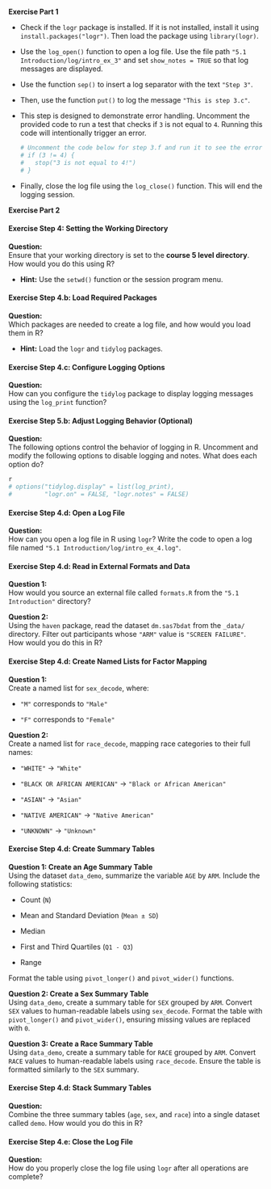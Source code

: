 **Exercise Part 1**

-   Check if the `logr` package is installed. If it is not installed, install it using `install.packages("logr")`. Then load the package using `library(logr)`.

-   Use the `log_open()` function to open a log file. Use the file path `"5.1 Introduction/log/intro_ex_3"` and set `show_notes = TRUE` so that log messages are displayed.

-   Use the function `sep()` to insert a log separator with the text `"Step 3"`.

<!-- -->

-   Then, use the function `put()` to log the message `"This is step 3.c"`.

-   This step is designed to demonstrate error handling. Uncomment the provided code to run a test that checks if `3` is not equal to `4`. Running this code will intentionally trigger an error.

    ```r
    # Uncomment the code below for step 3.f and run it to see the error in action:
    # if (3 != 4) {
    #   stop("3 is not equal to 4!")
    # }
    ```

-   Finally, close the log file using the `log_close()` function. This will end the logging session.

**Exercise Part 2**

#### **Exercise Step 4: Setting the Working Directory**

**Question:**\
Ensure that your working directory is set to the **course 5 level directory**. How would you do this using R?

-   **Hint:** Use the `setwd()` function or the session program menu.

#### **Exercise Step 4.b: Load Required Packages**

**Question:**\
Which packages are needed to create a log file, and how would you load them in R?

-   **Hint:** Load the `logr` and `tidylog` packages.

#### **Exercise Step 4.c: Configure Logging Options**

**Question:**\
How can you configure the `tidylog` package to display logging messages using the `log_print` function?

#### **Exercise Step 5.b: Adjust Logging Behavior (Optional)**

**Question:**\
The following options control the behavior of logging in R. Uncomment and modify the following options to disable logging and notes. What does each option do?

``` r
r
# options("tidylog.display" = list(log_print),  
#         "logr.on" = FALSE, "logr.notes" = FALSE) 
```

#### **Exercise Step 4.d: Open a Log File**

**Question:**\
How can you open a log file in R using `logr`? Write the code to open a log file named `"5.1 Introduction/log/intro_ex_4.log"`.

#### **Exercise Step 4.d: Read in External Formats and Data**

**Question 1:**\
How would you source an external file called `formats.R` from the `"5.1 Introduction"` directory?

**Question 2:**\
Using the `haven` package, read the dataset `dm.sas7bdat` from the `_data/` directory. Filter out participants whose `"ARM"` value is `"SCREEN FAILURE"`. How would you do this in R?

#### **Exercise Step 4.d: Create Named Lists for Factor Mapping**

**Question 1:**\
Create a named list for `sex_decode`, where:

-   `"M"` corresponds to `"Male"`

-   `"F"` corresponds to `"Female"`

**Question 2:**\
Create a named list for `race_decode`, mapping race categories to their full names:

-   `"WHITE"` → `"White"`

-   `"BLACK OR AFRICAN AMERICAN"` → `"Black or African American"`

-   `"ASIAN"` → `"Asian"`

-   `"NATIVE AMERICAN"` → `"Native American"`

-   `"UNKNOWN"` → `"Unknown"`

#### **Exercise Step 4.d: Create Summary Tables**

**Question 1: Create an Age Summary Table**\
Using the dataset `data_demo`, summarize the variable `AGE` by `ARM`. Include the following statistics:

-   Count (`N`)

-   Mean and Standard Deviation (`Mean ± SD`)

-   Median

-   First and Third Quartiles (`Q1 - Q3`)

-   Range

Format the table using `pivot_longer()` and `pivot_wider()` functions.

**Question 2: Create a Sex Summary Table**\
Using `data_demo`, create a summary table for `SEX` grouped by `ARM`. Convert `SEX` values to human-readable labels using `sex_decode`. Format the table with `pivot_longer()` and `pivot_wider()`, ensuring missing values are replaced with `0`.

**Question 3: Create a Race Summary Table**\
Using `data_demo`, create a summary table for `RACE` grouped by `ARM`. Convert `RACE` values to human-readable labels using `race_decode`. Ensure the table is formatted similarly to the `SEX` summary.

#### **Exercise Step 4.d: Stack Summary Tables**

**Question:**\
Combine the three summary tables (`age`, `sex`, and `race`) into a single dataset called `demo`. How would you do this in R?

#### **Exercise Step 4.e: Close the Log File**

**Question:**\
How do you properly close the log file using `logr` after all operations are complete?

